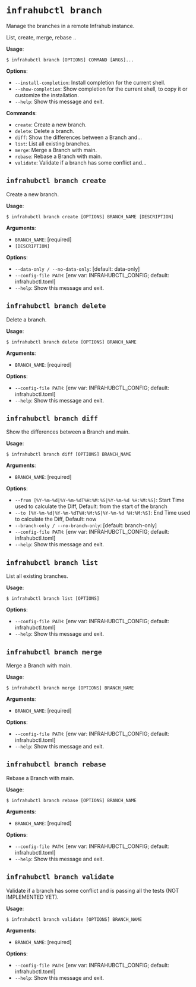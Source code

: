 # `infrahubctl branch`

Manage the branches in a remote Infrahub instance.

List, create, merge, rebase ..

**Usage**:

```console
$ infrahubctl branch [OPTIONS] COMMAND [ARGS]...
```

**Options**:

* `--install-completion`: Install completion for the current shell.
* `--show-completion`: Show completion for the current shell, to copy it or customize the installation.
* `--help`: Show this message and exit.

**Commands**:

* `create`: Create a new branch.
* `delete`: Delete a branch.
* `diff`: Show the differences between a Branch and...
* `list`: List all existing branches.
* `merge`: Merge a Branch with main.
* `rebase`: Rebase a Branch with main.
* `validate`: Validate if a branch has some conflict and...

## `infrahubctl branch create`

Create a new branch.

**Usage**:

```console
$ infrahubctl branch create [OPTIONS] BRANCH_NAME [DESCRIPTION]
```

**Arguments**:

* `BRANCH_NAME`: [required]
* `[DESCRIPTION]`

**Options**:

* `--data-only / --no-data-only`: [default: data-only]
* `--config-file PATH`: [env var: INFRAHUBCTL_CONFIG; default: infrahubctl.toml]
* `--help`: Show this message and exit.

## `infrahubctl branch delete`

Delete a branch.

**Usage**:

```console
$ infrahubctl branch delete [OPTIONS] BRANCH_NAME
```

**Arguments**:

* `BRANCH_NAME`: [required]

**Options**:

* `--config-file PATH`: [env var: INFRAHUBCTL_CONFIG; default: infrahubctl.toml]
* `--help`: Show this message and exit.

## `infrahubctl branch diff`

Show the differences between a Branch and main.

**Usage**:

```console
$ infrahubctl branch diff [OPTIONS] BRANCH_NAME
```

**Arguments**:

* `BRANCH_NAME`: [required]

**Options**:

* `--from [%Y-%m-%d|%Y-%m-%dT%H:%M:%S|%Y-%m-%d %H:%M:%S]`: Start Time used to calculate the Diff, Default: from the start of the branch
* `--to [%Y-%m-%d|%Y-%m-%dT%H:%M:%S|%Y-%m-%d %H:%M:%S]`: End Time used to calculate the Diff, Default: now
* `--branch-only / --no-branch-only`: [default: branch-only]
* `--config-file PATH`: [env var: INFRAHUBCTL_CONFIG; default: infrahubctl.toml]
* `--help`: Show this message and exit.

## `infrahubctl branch list`

List all existing branches.

**Usage**:

```console
$ infrahubctl branch list [OPTIONS]
```

**Options**:

* `--config-file PATH`: [env var: INFRAHUBCTL_CONFIG; default: infrahubctl.toml]
* `--help`: Show this message and exit.

## `infrahubctl branch merge`

Merge a Branch with main.

**Usage**:

```console
$ infrahubctl branch merge [OPTIONS] BRANCH_NAME
```

**Arguments**:

* `BRANCH_NAME`: [required]

**Options**:

* `--config-file PATH`: [env var: INFRAHUBCTL_CONFIG; default: infrahubctl.toml]
* `--help`: Show this message and exit.

## `infrahubctl branch rebase`

Rebase a Branch with main.

**Usage**:

```console
$ infrahubctl branch rebase [OPTIONS] BRANCH_NAME
```

**Arguments**:

* `BRANCH_NAME`: [required]

**Options**:

* `--config-file PATH`: [env var: INFRAHUBCTL_CONFIG; default: infrahubctl.toml]
* `--help`: Show this message and exit.

## `infrahubctl branch validate`

Validate if a branch has some conflict and is passing all the tests (NOT IMPLEMENTED YET).

**Usage**:

```console
$ infrahubctl branch validate [OPTIONS] BRANCH_NAME
```

**Arguments**:

* `BRANCH_NAME`: [required]

**Options**:

* `--config-file PATH`: [env var: INFRAHUBCTL_CONFIG; default: infrahubctl.toml]
* `--help`: Show this message and exit.
